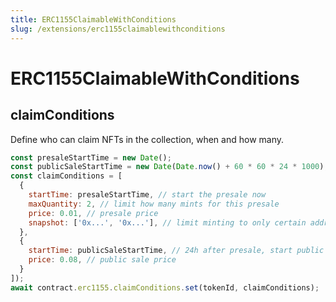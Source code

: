 ```yaml
---
title: ERC1155ClaimableWithConditions
slug: /extensions/erc1155claimablewithconditions
---
```


# ERC1155ClaimableWithConditions

## claimConditions

Define who can claim NFTs in the collection, when and how many.

```javascript
const presaleStartTime = new Date();
const publicSaleStartTime = new Date(Date.now() + 60 * 60 * 24 * 1000);
const claimConditions = [
  {
    startTime: presaleStartTime, // start the presale now
    maxQuantity: 2, // limit how many mints for this presale
    price: 0.01, // presale price
    snapshot: ['0x...', '0x...'], // limit minting to only certain addresses
  },
  {
    startTime: publicSaleStartTime, // 24h after presale, start public sale
    price: 0.08, // public sale price
  }
]);
await contract.erc1155.claimConditions.set(tokenId, claimConditions);
```
